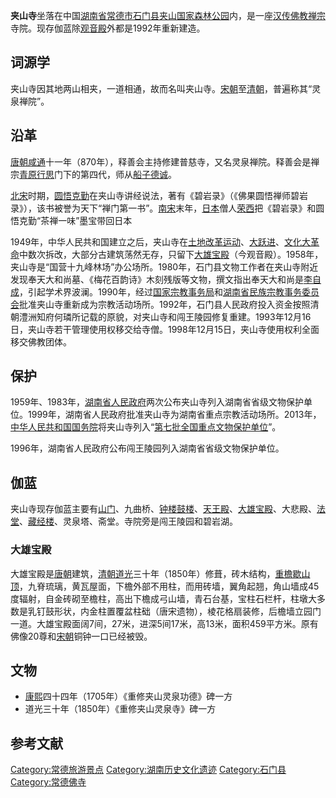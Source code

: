 {{Infobox religious building
| 名字          = 夹山寺
| 图片          = 
| 图片说明      = 
| 地图          = China Hunan
| 地图说明      = 夹山寺在湖南省的位置。
| 坐标          = {{coord|29.563488|111.491382|format=dms|type:landmark_region:CHN|display=it}}
| 宗教          = [[佛教|佛教]]
| 位置          = {{CHN}}[[湖南省|湖南省]][[常德市|常德市]][[石门县|石门县]]
| 神            = 
| 派别          = [[禅宗|禅宗]]
| 节日          = 
| 开光年份      = 
| 状态          = 
| 领导          = 
| 官方网站      = 
| 建筑师        = 
| 建筑类型      = 
| 建筑风格      = [[中國建築|中国建筑]]
| 建筑材料      = 砖头和水泥
| 建立者        = 释善会
| 资助者        = 
| 总承包商      = 
| 建立日期      = 870年
| 奠基          = 
| 竣工          = 
| 建设成本      = 
| 毁坏          = 
| 官方名称1     = 
| 类型1         = 
| 标准1         =
| 指定日期1     = 
| 父列表1       = 
| 参考编号1     = 
| 官方名称2     = 
| 类型2         = 
| 标准2         =
| 指定日期2     = 
| 父列表2       = 
| 参考编号2     = 
}}
'''夹山寺'''坐落在中国[[湖南省|湖南省]][[常德市|常德市]][[石门县|石门县]][[夹山国家森林公园|夹山国家森林公园]]内，是一座[[汉传佛教|汉传佛教]][[禅宗|禅宗]]寺院。现存伽蓝除[[观音殿|观音殿]]外都是1992年重新建造。

==词源学==
夹山寺因其地两山相夹，一道相通，故而名叫夹山寺。{{r|shark|page=193}}[[宋朝|宋朝]]至[[清朝|清朝]]，普遍称其“灵泉禅院”。{{r|shark|page=193}}

==沿革==
[[唐朝|唐朝]][[咸通|咸通]]十一年（870年），释善会主持修建普慈寺，又名灵泉禅院。{{r|duck|shark|page1=220|page2=193}}释善会是禅宗[[青原行思|青原行思]]门下的第四代，师从[[船子德诚|船子德诚]]。

[[北宋|北宋]]时期，[[圆悟克勤|圆悟克勤]]在夹山寺讲经说法，著有《碧岩录》（《佛果圆悟禅师碧岩录》），该书被誉为天下“禅门第一书”。{{r|duck|shark|page1=220|page2=193}}[[南宋|南宋]]末年，[[日本|日本]]僧人[[荣西|荣西]]把《碧岩录》和圆悟克勤“茶禅一味”墨宝带回日本

1949年，中华人民共和国建立之后，夹山寺在[[土地改革运动|土地改革运动]]、[[大跃进|大跃进]]、[[文化大革命|文化大革命]]中数次拆改，大部分古建筑荡然无存，只留下[[大雄宝殿|大雄宝殿]]（今观音殿）。1958年，夹山寺是“国营十九峰林场”办公场所。1980年，石门县文物工作者在夹山寺附近发现奉天大和尚墓、《梅花百韵诗》木刻残版等文物，撰文指出奉天大和尚是[[李自成|李自成]]，引起学术界波澜。1990年，经过[[国家宗教事务局|国家宗教事务局]]和[[湖南省民族宗教事务委员会|湖南省民族宗教事务委员会]]批准夹山寺重新成为宗教活动场所。1992年，石门县人民政府投入资金按照清朝澧洲知府何璘所记载的原貌，对夹山寺和闯王陵园修复重建。1993年12月16日，夹山寺若干管理使用权移交给寺僧。1998年12月15日，夹山寺使用权利全面移交佛教团体。

==保护==
1959年、1983年，[[湖南省人民政府|湖南省人民政府]]两次公布夹山寺列入湖南省省级文物保护单位。1999年，湖南省人民政府批准夹山寺为湖南省重点宗教活动场所。2013年，[[中华人民共和国国务院|中华人民共和国国务院]]将夹山寺列入“[[第七批全国重点文物保护单位|第七批全国重点文物保护单位]]”。

1996年，湖南省人民政府公布闯王陵园列入湖南省省级文物保护单位。

==伽蓝==
夹山寺现存伽蓝主要有[[山门|山门]]、九曲桥、[[钟楼|钟楼]][[鼓楼|鼓楼]]、[[天王殿|天王殿]]、[[大雄宝殿|大雄宝殿]]、大悲殿、[[法堂|法堂]]、[[藏经阁|藏经楼]]、灵泉塔、斋堂。{{r|duck|page=220}}寺院旁是闯王陵园和碧岩湖。{{r|shark|page=193}}

===大雄宝殿===
大雄宝殿是[[唐朝|唐朝]]建筑，[[清朝|清朝]][[道光|道光]]三十年（1850年）修葺，砖木结构，[[歇山顶|重檐歇山顶]]，九脊琉璃，黄瓦屋面，下檐外部不用柱，而用砖墙，翼角起翘，角山墙成45度辐射，自金砖砌至檐柱，高出下檐成弓山墙，青石台基，宝柱石栏杆，柱墩大多数是乳钉鼓形状，内金柱置覆盆柱础（唐宋遗物），棱花格扇装修，后檐墙立园门一道。大雄宝殿面阔7间，27米，进深5间17米，高13米，面积459平方米。原有佛像20尊和[[宋朝|宋朝]]铜钟一口已经被毁。

==文物==
*[[康熙|康熙]]四十四年（1705年）《重修夹山灵泉功德》碑一方
*道光三十年（1850年）《重修夹山灵泉寺》碑一方

==参考文献==
{{Reflist|refs=
*<ref name="duck">{{cite book |author1=《发现者旅行指南》编辑部 |title=《发现者：湖南》 |date=2016-06-01 |publisher=旅游教育出版社 |location=北京市朝阳区 |isbn=978-7-5637-3373-6 |edition=2 |chapter=〈常德北部景点〉}}</ref>
*<ref name="shark">{{cite book |editor=吴博雅 |title=《走遍中国：湖南》 |date=2017-07-01 |publisher=中国旅游出版社 |location=北京市 |isbn=978-7-5032-5846-6 |edition=3 |chapter=〈常德〉}}</ref>
}}

{{DEFAULTSORT:Jia夹山寺}}
[[Category:常德旅游景点|Category:常德旅游景点]]
[[Category:湖南历史文化遗迹|Category:湖南历史文化遗迹]]
[[Category:石门县|Category:石门县]]
[[Category:常德佛寺|Category:常德佛寺]]